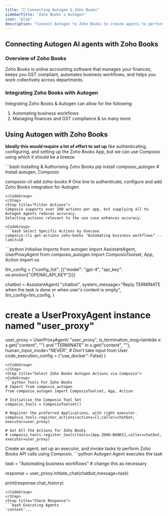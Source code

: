 ```yaml
---
title: "🚀 Connecting Autogen & Zoho Books"
sidebarTitle: "Zoho Books x Autogen"
icon: "play"
description: "Connect Autogen to Zoho Books to create agents to perform tasks using natural language"
---
```


## Connecting Autogen AI agents with Zoho Books

### Overview of Zoho Books

Zoho Books is online accounting software that manages your finances, keeps you GST compliant, automates business workflows, and helps you work collectively across departments.

### Integrating Zoho Books with Autogen

Integrating Zoho Books & Autogen can allow for the following:

1. Automating business workflows
2. Managing finances and GST compliance
& so many more

## Using Autogen with Zoho Books

<Steps>
<Step title="Setting Up the Environment">

**Ideally this would require a lot of effort to set up** like authenticating, configuring, and setting up the Zoho Books App, but we can use Composio using which it should be a breeze.

<CodeGroup>
```bash Installing & Authorising Zoho Books
pip install composio_autogen # Install autogen, Composio 

composio-cli add zoho-books # One line to authenticate, configure and add Zoho Books integration for Autogen
```
</CodeGroup>
</Step>
<Step title="Filter Actions">
Composio supports over 100 actions per app, but supplying all to Autogen agents reduces accuracy.
Selecting actions relevant to the use case enhances accuracy.

<CodeGroup>
```bash Select Specific Actions by Usecase
composio-cli get-actions zoho-books "Automating business workflows" --limit=10
```
</CodeGroup>

</Step>
<Step title="Import Base Packages">

<CodeGroup>
```python Initialise Imports
from autogen import AssistantAgent, UserProxyAgent
from composio_autogen import ComposioToolset, App, Action
import os

llm_config = {"config_list": [{"model": "gpt-4", "api_key": os.environ["OPENAI_API_KEY"]}]}

chatbot = AssistantAgent(
    "chatbot",
    system_message="Reply TERMINATE when the task is done or when user's content is empty",
    llm_config=llm_config,
)

# create a UserProxyAgent instance named "user_proxy"
user_proxy = UserProxyAgent(
    "user_proxy",
    is_termination_msg=lambda x: x.get("content", "") and "TERMINATE" in x.get("content", ""),
    human_input_mode="NEVER", # Don't take input from User
    code_execution_config = {"use_docker": False}
)
```
</CodeGroup>
</Step>
<Step title="Select Zoho Books Autogen Actions via Composio">
<CodeGroup>
```python Tools For Zoho Books
# Import from composio_autogen
from composio_autogen import ComposioToolset, App, Action

# Initialise the Composio Tool Set
composio_tools = ComposioToolset()

# Register the preferred Applications, with right executor. 
composio_tools.register_actions(actions=[],caller=chatbot, executor=user_proxy)

# Get All the Actions for Zoho Books
# composio_tools.register_tools(tools=[App.ZOHO-BOOKS],caller=chatbot, executor=user_proxy) 
```
</CodeGroup>
</Step>
<Step title="Execute the Agent">
Create an agent, set up an executor, and invoke tasks to perform Zoho Books API calls using Composio. 
<CodeGroup>
```python Autogen Agent executes the task

task = "Automating business workflows" # change this as necessary

response = user_proxy.initiate_chat(chatbot,message=task)

print(response.chat_history)
```
</CodeGroup>
</Step>
<Step title="Check Response">
```bash Executing Agents
'content'...
```
</Step>
</Steps>
